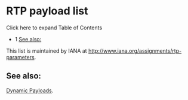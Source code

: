 
# RTP payload list 

 

Click here to expand Table of Contents

* 1 [See also:](#see-also)

This list is maintained by IANA at <http://www.iana.org/assignments/rtp-parameters>.

## See also:

[Dynamic Payloads](../Codecs-and-Media/Dynamic-Payloads_3375552.mdx#about).


